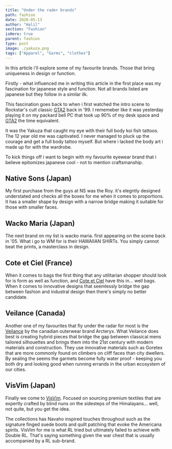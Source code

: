 ```yaml
---
title: "Under the rader brands"
path: fashion
date: 2020-05-13
author: "Halil"
section: "Fashion"
isHero: true
parent: fashion
type: post
image: ./yakuza.png
tags: ["Apparel", "Garms", "clothes"]
---
```


In this article i'll explore some of my favourite brands. 
Those that bring uniqueness in design or function.

Firstly - what influenced me in writing this article in the first place was my fascination for 
japanese style and function. Not all brands listed are japanese but they follow in a similar ilk.

This fascination goes back to when i first watched the intro scene to Rockstar's cult classic <a href="https://amzn.to/3c6Febe" target="_blank">GTA2</a> back in '99. 
I rememeber like it was yesterday playing it on my packard bell PC that took up 90% of my desk space and <a href="https://amzn.to/3c6Febe" target="_blank">GTA2</a> the time equivalent.

It was the Yakuza that caught my eye with their full body koi fish tattoos. The 12 year old me was captivated.
I never managed to pluck up the courage and get a full body tattoo myself. But where i lacked the body art i made up for with the wardrobe.

To kick things off i want to begin with my favourite eyewear brand that i believe epitomizes 
japanese cool - not to mention craftsmanship.

## Native Sons (Japan)

My first purchase from the guys at NS was the Roy.
it's elegntly designed understated and checks all the boxes for me when it comes to proportions.
It has a smaller shape by design with a narrow bridge making it suitable for those with smaller faces.

<Instagram instagramId="ByWbCOKFnuo" />

## Wacko Maria (Japan)

The next brand on my list is wacko maria. first appearing on the scene back in '05. What i go to WM
for is their HAWAIIAN SHIRTs. You simply cannot beat the prints, a masterclass in design.

<Instagram instagramId="B9JER_0p19B" />

## Cote et Ciel (France)

When it comes to bags the first thing that any utilitarian shopper should look for is form as well as function, 
and <a href="https://amzn.to/2WZ1JdB" target="_blank">Cote et Ciel</a> have this in... well bags. When it comes to innovative designs that seemlessly bridge the gap between fashion and industral design 
then there's simply no better candidate.

<Instagram instagramId="BdxwLFfBN3h" />

## Veilance (Canada)

Another one of my favourites that fly under the radar for most is the <a href="https://amzn.to/2Aaqomo" target="_blank">Veilance</a> by the canadian
outerwear brand Arcteryx. 
What Veilance does best is creating hybrid pieces that bridge the gap between
classical mens tailored silhouettes and brings them into the 21st century with modern materials 
and construction. They use innovative materials such as Goretex that are more commonly found on climbers on cliff faces than city dwellers. 
By sealing the seems the garmets become fully water proof - keeping you both dry and looking good when running errands in the urban ecosystem of our cities.

<Instagram instagramId="BeraJwLHV7k" />

## VisVim (Japan)

Finally we come to <a href="https://amzn.to/36qsafk" target="_blank">VisVim</a>. Focused on sourcing premium textiles that are expertly crafted by blind nuns on the sidesteps of the Himalayans... 
well, not quite, but you get the idea.

The collections has Navaho inspired touches throughout such as the signature finged suede boots and quilt patching that evoke the Americana spirits.
VisVim for me is what RL tried but ultimately failed to achieve with Double RL. That's saying something given the war chest that is usually accompanied by a RL sub-brand.

<Instagram instagramId="B_OjUY5Dgeq" />